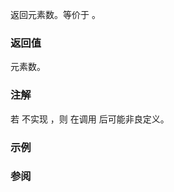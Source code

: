 {{cpp/ranges/transform_view/title|size}}
{{cpp/ranges/transform_view/navbar}}

{{dcl begin}}
{{dcl|num=1|since=c++20|
constexpr auto size() requires ranges::sized_range&lt;V&gt;;
}}
{{dcl|num=2|since=c++20|
constexpr auto size() const requires ranges::sized_range&lt;const V&gt;;
}}
{{dcl end}}

返回元素数。等价于 {{box|{{c/core|ranges::size(}}{{rlpsi|/#base_}}{{c/core|)}}}}。

===返回值===
元素数。

===注解===
若 {{tt|V}} 不实现 {{lconcept|forward_range}}，则 {{tt|size()}} 在调用 {{rlpf|begin}} 后可能非良定义。

===示例===
{{example
|code=
#include &lt;cassert&gt;
#include &lt;cctype&gt;
#include &lt;iostream&gt;
#include &lt;ranges&gt;
#include &lt;string&gt;

int main()
{
    std::string s{"The length of this string is 42 characters"};
    auto to_upper{[](unsigned char c) -&gt; char { return std::toupper(c); }&lt;!----&gt;};
    auto tv{std::ranges::transform_view{s, to_upper}&lt;!----&gt;};
    for (assert(tv.size() == 42); const auto c : tv)
        std::cout &lt;&lt; c;
}
|output=
THE LENGTH OF THIS STRING IS 42 CHARACTERS
}}

===参阅===
{{dsc begin}}
{{dsc inc|cpp/ranges/dsc size}}
{{dsc inc|cpp/ranges/dsc ssize}}
{{dsc end}}

{{langlinks|en|es|ja}}